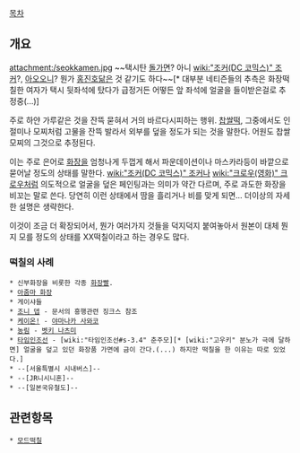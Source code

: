 [[목차]]
== 개요 ==
attachment:/seokkamen.jpg
~~택시탄 [[돌가면]]? 아니 [[wiki:"조커(DC 코믹스)" 조커]]?, [[아오오니]]? 뭔가 [[홍진호]]닮은 것 같기도 하다~~[* 대부분 네티즌들의 추측은 화장떡칠한 여자가 택시 뒷좌석에 탔다가 급정거든 어떻든 앞 좌석에 얼굴을 들이받은걸로 추정중(...)]

주로 하얀 가루같은 것을 잔뜩 묻혀서 거의 바르다시피하는 행위. [[찹쌀떡]], 그중에서도 인절미나 모찌처럼 고물을 잔뜩 발라서 외부를 덮을 정도가 되는 것을 말한다. 어원도 찹쌀모찌의 그것으로 추정된다.

이는 주로 은어로 [[화장]]을 엄청나게 두껍게 해서 파운데이션이나 마스카라등이 바깥으로 묻어날 정도의 상태를 말한다. [[wiki:"조커(DC 코믹스)" 조커]]나 [[wiki:"크로우(영화)" 크로우]]처럼 의도적으로 얼굴을 덮은 페인팅과는 의미가 약간 다르며, 주로 과도한 화장을 비꼬는 말로 쓴다. 당연히 이런 상태에서 땀을 흘리거나 비를 맞게 되면... 더이상의 자세한 설명은 생략한다.

이것이 조금 더 확장되어서, 뭔가 여러가지 것들을 덕지덕지 붙여놓아서 원본이 대체 뭔지 모를 정도의 상태를 XX떡칠이라고 하는 경우도 많다.

=== 떡칠의 사례 ===
 * 신부화장을 비롯한 각종 [[화장]]빨.
 * [[아줌마 화장]]
 * 게이샤들
 * [[조니 뎁]] - 문서의 흥행관련 징크스 참조
 * [[케이온!]] - [[야마나카 사와코]]
 * [[농림]] - [[벳키 나츠미]]
 * [[타임인조선]] - [wiki:"타임인조선#s-3.4" 춘주모][* [wiki:"고우키" 분노가 극에 달하면] 얼굴을 덮고 있던 화장품 가면에 금이 간다.(...) 하지만 떡칠을 한 이유는 따로 있었다.]
 * --[서울특별시 시내버스]--
 * --[JR니시니혼]--
 * --[일본국유철도]--
== 관련항목 ==
 * [[모드떡칠]]
